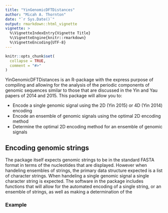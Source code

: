 ---
title: "YinGenomicDFTDistances"
author: "Micah A. Thornton"
date: "`r Sys.Date()`"
output: rmarkdown::html_vignette 
vignette: >
  %\VignetteIndexEntry{Vignette Title}
  %\VignetteEngine{knitr::rmarkdown}
  %\VignetteEncoding{UTF-8}
---

```{r setup, include = FALSE}
knitr::opts_chunk$set(
  collapse = TRUE,
  comment = "#>"
)
```

YinGenomicDFTDistances is an R-package with the express purpose of compiling and
allowing for the analysis of the periodic components of genomic sequences similar
to those that are discussed in the Yin and Yau papers of 2014 and 2015. This 
package will allow you to: 

- Encode a single genomic signal using the 2D (Yin 2015) or 4D (Yin 2014) encoding
- Encode an ensemble of genomic signals using the optimal 2D encoding method 
- Determine the optimal 2D encoding method for an ensemble of genomic signals 

## Encoding genomic strings 

The package itself expects genomic strings to be in the standard FASTA format 
in terms of the nucleotides that are displayed.  However when handeling ensembles 
of strings, the primary data structure expected is a list of character strings. 
When handeling a single genomic signal a single character string is expected. 
The software in the package includes functions that will allow for the automated 
encoding of a single string, or an ensemble of strings, as well as making a 
determination of the 

### Example

